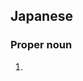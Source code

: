 ==Japanese==
{{ja-kanjitab|日|佳|瑠}}

===Proper noun===
{{ja-pos|proper|ひかる}}

# {{given name|female|lang=ja|sort=ひかる}}